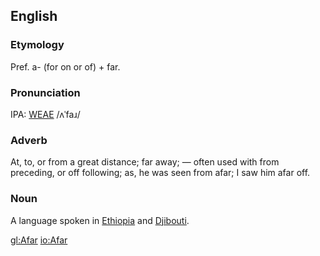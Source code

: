 ==English==
===Etymology===
Pref. a- (for on or of) + far.

===Pronunciation===
IPA: [[WEAE]] /ʌˈfaɹ/

===Adverb===
At, to, or from a great distance; far away; &mdash; often used  with from preceding, or off following; as, he was seen from  afar; I saw him afar off.

===Noun===
{{Interwiktionary|code=aa}}
A language spoken in [[Ethiopia]] and [[Djibouti]].

[[gl:Afar]]
[[io:Afar]]